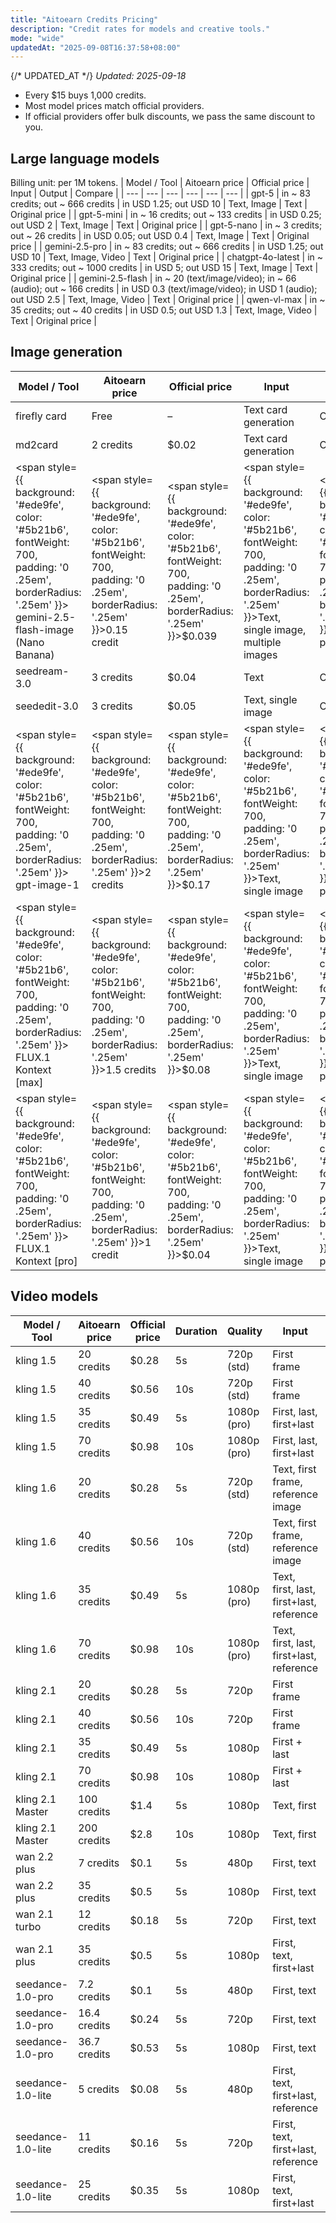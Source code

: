 ```yaml
---
title: "Aitoearn Credits Pricing"
description: "Credit rates for models and creative tools."
mode: "wide"
updatedAt: "2025-09-08T16:37:58+08:00"
---
```

{/* UPDATED_AT */}
_Updated: 2025-09-18_


- Every $15 buys 1,000 credits.
- Most model prices match official providers.
- If official providers offer bulk discounts, we pass the same discount to you.

## Large language models
Billing unit: per 1M tokens.
| Model / Tool | Aitoearn price | Official price | Input | Output | Compare |
| --- | --- | --- | --- | --- | --- |
| gpt-5 | in ~ 83 credits; out ~ 666 credits | in USD 1.25; out USD 10 | Text, Image | Text | Original price |
| gpt-5-mini | in ~ 16 credits; out ~ 133 credits | in USD 0.25; out USD 2 | Text, Image | Text | Original price |
| gpt-5-nano | in ~ 3 credits; out ~ 26 credits | in USD 0.05; out USD 0.4 | Text, Image | Text | Original price |
| gemini-2.5-pro | in ~ 83 credits; out ~ 666 credits | in USD 1.25; out USD 10 | Text, Image, Video | Text | Original price |
| chatgpt-4o-latest | in ~ 333 credits; out ~ 1000 credits | in USD 5; out USD 15 | Text, Image | Text | Original price |
| gemini-2.5-flash | in ~ 20 (text/image/video); in ~ 66 (audio); out ~ 166 credits | in USD 0.3 (text/image/video); in USD 1 (audio); out USD 2.5 | Text, Image, Video | Text | Original price |
| qwen-vl-max | in ~ 35 credits; out ~ 40 credits | in USD 0.5; out USD 1.3 | Text, Image, Video | Text | Original price |

## Image generation
| Model / Tool | Aitoearn price | Official price | Input | Compare |
| --- | --- | --- | --- | --- |
| firefly card | Free | – | Text card generation | Original price |
| md2card | 2 credits | $0.02 | Text card generation | Original price |
| <span style={{ background: '#ede9fe', color: '#5b21b6', fontWeight: 700, padding: '0 .25em', borderRadius: '.25em' }}><Icon icon="fire" size={16} /> gemini-2.5-flash-image (Nano Banana)</span> | <span style={{ background: '#ede9fe', color: '#5b21b6', fontWeight: 700, padding: '0 .25em', borderRadius: '.25em' }}>0.15 credit</span> | <span style={{ background: '#ede9fe', color: '#5b21b6', fontWeight: 700, padding: '0 .25em', borderRadius: '.25em' }}>$0.039</span> | <span style={{ background: '#ede9fe', color: '#5b21b6', fontWeight: 700, padding: '0 .25em', borderRadius: '.25em' }}>Text, single image, multiple images</span> | <span style={{ background: '#ede9fe', color: '#5b21b6', fontWeight: 700, padding: '0 .25em', borderRadius: '.25em' }}>Original price * 6%</span> |
| seedream-3.0 | 3 credits | $0.04 | Text | Original price |
| seededit-3.0 | 3 credits | $0.05 | Text, single image | Original price |
| <span style={{ background: '#ede9fe', color: '#5b21b6', fontWeight: 700, padding: '0 .25em', borderRadius: '.25em' }}><Icon icon="fire" size={16} /> gpt-image-1</span> | <span style={{ background: '#ede9fe', color: '#5b21b6', fontWeight: 700, padding: '0 .25em', borderRadius: '.25em' }}>2 credits</span> | <span style={{ background: '#ede9fe', color: '#5b21b6', fontWeight: 700, padding: '0 .25em', borderRadius: '.25em' }}>$0.17</span> | <span style={{ background: '#ede9fe', color: '#5b21b6', fontWeight: 700, padding: '0 .25em', borderRadius: '.25em' }}>Text, single image</span> | <span style={{ background: '#ede9fe', color: '#5b21b6', fontWeight: 700, padding: '0 .25em', borderRadius: '.25em' }}>Original price * 18%</span> |
| <span style={{ background: '#ede9fe', color: '#5b21b6', fontWeight: 700, padding: '0 .25em', borderRadius: '.25em' }}><Icon icon="fire" size={16} /> FLUX.1 Kontext [max]</span> | <span style={{ background: '#ede9fe', color: '#5b21b6', fontWeight: 700, padding: '0 .25em', borderRadius: '.25em' }}>1.5 credits</span> | <span style={{ background: '#ede9fe', color: '#5b21b6', fontWeight: 700, padding: '0 .25em', borderRadius: '.25em' }}>$0.08</span> | <span style={{ background: '#ede9fe', color: '#5b21b6', fontWeight: 700, padding: '0 .25em', borderRadius: '.25em' }}>Text, single image</span> | <span style={{ background: '#ede9fe', color: '#5b21b6', fontWeight: 700, padding: '0 .25em', borderRadius: '.25em' }}>Original price * 29%</span> |
| <span style={{ background: '#ede9fe', color: '#5b21b6', fontWeight: 700, padding: '0 .25em', borderRadius: '.25em' }}><Icon icon="fire" size={16} /> FLUX.1 Kontext [pro]</span> | <span style={{ background: '#ede9fe', color: '#5b21b6', fontWeight: 700, padding: '0 .25em', borderRadius: '.25em' }}>1 credit</span> | <span style={{ background: '#ede9fe', color: '#5b21b6', fontWeight: 700, padding: '0 .25em', borderRadius: '.25em' }}>$0.04</span> | <span style={{ background: '#ede9fe', color: '#5b21b6', fontWeight: 700, padding: '0 .25em', borderRadius: '.25em' }}>Text, single image</span> | <span style={{ background: '#ede9fe', color: '#5b21b6', fontWeight: 700, padding: '0 .25em', borderRadius: '.25em' }}>Original price * 38%</span> |

## Video models
| Model / Tool | Aitoearn price | Official price | Duration | Quality | Input | Compare |
| --- | --- | --- | --- | --- | --- | --- |
| kling 1.5 | 20 credits | $0.28 | 5s | 720p (std) | First frame | Original price |
| kling 1.5 | 40 credits | $0.56 | 10s | 720p (std) | First frame | Original price |
| kling 1.5 | 35 credits | $0.49 | 5s | 1080p (pro) | First, last, first+last | Original price |
| kling 1.5 | 70 credits | $0.98 | 10s | 1080p (pro) | First, last, first+last | Original price |
| kling 1.6 | 20 credits | $0.28 | 5s | 720p (std) | Text, first frame, reference image | Original price |
| kling 1.6 | 40 credits | $0.56 | 10s | 720p (std) | Text, first frame, reference image | Original price |
| kling 1.6 | 35 credits | $0.49 | 5s | 1080p (pro) | Text, first, last, first+last, reference | Original price |
| kling 1.6 | 70 credits | $0.98 | 10s | 1080p (pro) | Text, first, last, first+last, reference | Original price |
| kling 2.1 | 20 credits | $0.28 | 5s | 720p | First frame | Original price |
| kling 2.1 | 40 credits | $0.56 | 10s | 720p | First frame | Original price |
| kling 2.1 | 35 credits | $0.49 | 5s | 1080p | First + last | Original price |
| kling 2.1 | 70 credits | $0.98 | 10s | 1080p | First + last | Original price |
| kling 2.1 Master | 100 credits | $1.4 | 5s | 1080p | Text, first | Original price |
| kling 2.1 Master | 200 credits | $2.8 | 10s | 1080p | Text, first | Original price |
| wan 2.2 plus | 7 credits | $0.1 | 5s | 480p | First, text | Original price |
| wan 2.2 plus | 35 credits | $0.5 | 5s | 1080p | First, text | Original price |
| wan 2.1 turbo | 12 credits | $0.18 | 5s | 720p | First, text | Original price |
| wan 2.1 plus | 35 credits | $0.5 | 5s | 1080p | First, text, first+last | Original price |
| seedance-1.0-pro | 7.2 credits | $0.1 | 5s | 480p | First, text | Original price |
| seedance-1.0-pro | 16.4 credits | $0.24 | 5s | 720p | First, text | Original price |
| seedance-1.0-pro | 36.7 credits | $0.53 | 5s | 1080p | First, text | Original price |
| seedance-1.0-lite | 5 credits | $0.08 | 5s | 480p | First, text, first+last, reference | Original price |
| seedance-1.0-lite | 11 credits | $0.16 | 5s | 720p | First, text, first+last, reference | Original price |
| seedance-1.0-lite | 25 credits | $0.35 | 5s | 1080p | First, text, first+last | Original price |
